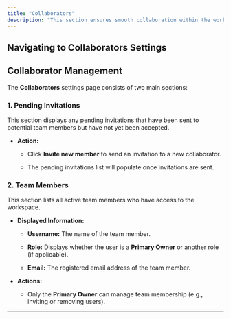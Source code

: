 ```yaml
---
title: "Collaborators"
description: "This section ensures smooth collaboration within the workspace."
---
```


## **Navigating to Collaborators Settings**

<Steps>
  <Step title="Log in to Bizmo.Chat." />

  <Step title="In the left-side navigation panel, locate the Settings section." />

  <Step title="Click on Collaborators to open the collaborators settings page." />
</Steps>

## **Collaborator Management**

The **Collaborators** settings page consists of two main sections:

### **1. Pending Invitations**

This section displays any pending invitations that have been sent to potential team members but have not yet been accepted.

* **Action:**

  * Click **Invite new member** to send an invitation to a new collaborator.

  * The pending invitations list will populate once invitations are sent.

### **2. Team Members**

This section lists all active team members who have access to the workspace.

* **Displayed Information:**

  * **Username:** The name of the team member.

  * **Role:** Displays whether the user is a **Primary Owner** or another role (if applicable).

  * **Email:** The registered email address of the team member.

* **Actions:**

  * Only the **Primary Owner** can manage team membership (e.g., inviting or removing users).

***
